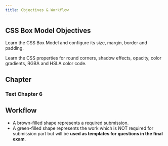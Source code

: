 ```yaml
---
title: Objectives & Workflow
---
```


::: callout-tip
## CSS Box Model Objectives

Learn the CSS Box Model and configure its size, margin, border and padding.

Learn the CSS properties for round corners, shadow effects, opacity, color gradients, RGBA and HSLA color code.
:::

## Chapter

::: callout-tip
### Text Chapter 6
:::

## Workflow

::: callout-important
-   A brown-filled shape represents a required submission.
-   A green-filled shape represents the work which is NOT required for submission part but will be **used as templates for questions in the final exam**.
:::

